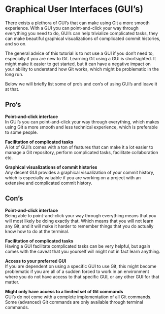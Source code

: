 # Graphical User Interfaces (GUI's)

There exists a plethora of GUI's that can make using Git a more smooth experience. With a GUI you can point-and-click your way through everything you need to do, GUI's can help trivialize complicated tasks, they can make beautiful graphical visualizations of complicated commit histories, and so on.

The general advice of this tutorial is to not use a GUI if you don't need to, especially if you are new to Git. Learning Git using a GUI is shortsighted. It might make it easier to get started, but it can have a negative impact on your ability to understand how Git works, which might be problematic in the long run.

Below we will briefly list some of pro's and con's of using GUI's and leave it at that.

## Pro's {.unnumbered .unlisted}

**Point-and-click interface**<br>
In GUI's you can point-and-click your way through everything, which makes using Git a more smooth and less technical experience, which is preferable to some people.

**Facilitation of complicated tasks**<br>
A lot of GUI's comes with a ton of features that can make it a lot easier to manage a Git repository, perform complicated tasks, facilitate collaboration etc.

**Graphical visualizations of commit histories**<br>
Any decent GUI provides a graphical visualization of your commit history, which is especially valuable if you are working on a project with an extensive and complicated commit history. 

## Con's {.unnumbered .unlisted}

**Point-and-click interface**<br>
Being able to point-and-click your way through everything means that you will most likely be doing exactly that. Which means that you will not learn any Git, and it will make it harder to remember things that you do actually know how to do at the terminal. 

**Facilitation of complicated tasks**<br>
Having a GUI facilitate complicated tasks can be very helpful, but again comes with the caveat that you yourself will might not in fact learn anything.

**Access to your preferred GUI**<br>
If you are dependent on using a specific GUI to use Git, this might become problematic if you are all of a sudden forced to work in an environment where you do not have access to that specific GUI, or any other GUI for that matter.

**Might only have access to a limited set of Git commands**<br>
GUI's do not come with a complete implementation of all Git commands. Some (advanced) Git commands are only available through terminal commands.



